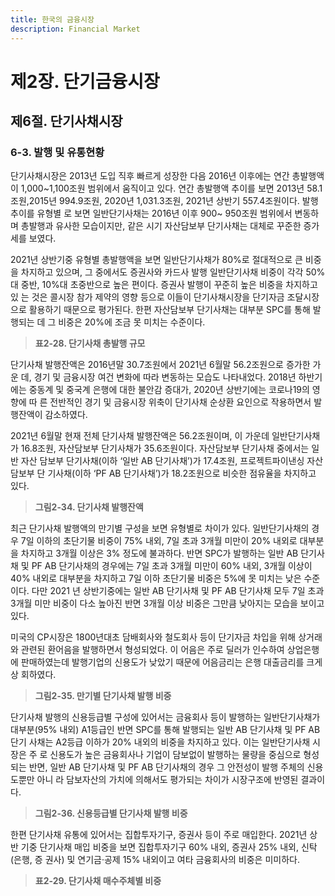 ```yaml
---
title: 한국의 금융시장
description: Financial Market
---
```


# 제2장. 단기금융시장

## 제6절. 단기사채시장

### 6-3. 발행 및 유통현황

단기사채시장은 2013년 도입 직후 빠르게 성장한 다음 2016년 이후에는 연간 총발행액
이 1,000\~1,100조원 범위에서 움직이고 있다. 연간 총발행액 추이를 보면 2013년 58.1조원,2015년 994.9조원, 2020년 1,031.3조원, 2021년 상반기 557.4조원이다. 발행추이를 유형별
로 보면 일반단기사채는 2016년 이후 900\~ 950조원 범위에서 변동하며 총발행과 유사한
모습이지만, 같은 시기 자산담보부 단기사채는 대체로 꾸준한 증가세를 보였다.

2021년 상반기중 유형별 총발행액을 보면 일반단기사채가 80%로 절대적으로 큰 비중
을 차지하고 있으며, 그 중에서도 증권사와 카드사 발행 일반단기사채 비중이 각각 50%
대 중반, 10%대 초중반으로 높은 편이다. 증권사 발행이 꾸준히 높은 비중을 차지하고 있
는 것은 콜시장 참가 제약의 영향 등으로 이들이 단기사채시장을 단기자금 조달시장으로
활용하기 때문으로 평가된다. 한편 자산담보부 단기사채는 대부분 SPC를 통해 발행되는
데 그 비중은 20%에 조금 못 미치는 수준이다.

> __표2-28. 단기사채 총발행 규모__

단기사채 발행잔액은 2016년말 30.7조원에서 2021년 6월말 56.2조원으로 증가한 가운
데, 경기 및 금융시장 여건 변화에 따라 변동하는 모습도 나타내었다. 2018년 하반기에는
중동계 및 중국계 은행에 대한 불안감 증대가, 2020년 상반기에는 코로나19의 영향에 따
른 전반적인 경기 및 금융시장 위축이 단기사채 순상환 요인으로 작용하면서 발행잔액이
감소하였다.

2021년 6월말 현재 전체 단기사채 발행잔액은 56.2조원이며, 이 가운데 일반단기사채가
16.8조원, 자산담보부 단기사채가 35.6조원이다. 자산담보부 단기사채 중에서는 일반 자산
담보부 단기사채(이하 ‘일반 AB 단기사채’)가 17.4조원, 프로젝트파이낸싱 자산담보부 단
기사채(이하 ‘PF AB 단기사채’)가 18.2조원으로 비슷한 점유율을 차지하고 있다.

> __그림2-34. 단기사채 발행잔액__

최근 단기사채 발행액의 만기별 구성을 보면 유형별로 차이가 있다. 일반단기사채의 경
우 7일 이하의 초단기물 비중이 75% 내외, 7일 초과 3개월 미만이 20% 내외로 대부분을
차지하고 3개월 이상은 3% 정도에 불과하다. 반면 SPC가 발행하는 일반 AB 단기사채 및
PF AB 단기사채의 경우에는 7일 초과 3개월 미만이 60% 내외, 3개월 이상이 40% 내외로
대부분을 차지하고 7일 이하 초단기물 비중은 5%에 못 미치는 낮은 수준이다. 다만 2021
년 상반기중에는 일반 AB 단기사채 및 PF AB 단기사채 모두 7일 초과 3개월 미만 비중이 다소 높아진 반면 3개월 이상 비중은 그만큼 낮아지는 모습을 보이고 있다.

미국의 CP시장은 1800년대초 담배회사와 철도회사 등이 단기자금 차입을 위해 상거래
와 관련된 환어음을 발행하면서 형성되었다. 이 어음은 주로 딜러가 인수하여 상업은행에
판매하였는데 발행기업의 신용도가 낮았기 때문에 어음금리는 은행 대출금리를 크게 상
회하였다.

> __그림2-35. 만기별 단기사채 발행 비중__

단기사채 발행의 신용등급별 구성에 있어서는 금융회사 등이 발행하는 일반단기사채가
대부분(95% 내외) A1등급인 반면 SPC를 통해 발행되는 일반 AB 단기사채 및 PF AB 단기
사채는 A2등급 이하가 20% 내외의 비중을 차지하고 있다. 이는 일반단기사채 시장은 주
로 신용도가 높은 금융회사나 기업이 담보없이 발행하는 물량을 중심으로 형성되는 반면,
일반 AB 단기사채 및 PF AB 단기사채의 경우 그 안전성이 발행 주체의 신용도뿐만 아니
라 담보자산의 가치에 의해서도 평가되는 차이가 시장구조에 반영된 결과이다.

> __그림2-36. 신용등급별 단기사채 발행 비중__

한편 단기사채 유통에 있어서는 집합투자기구, 증권사 등이 주로 매입한다. 2021년 상반
기중 단기사채 매입 비중을 보면 집합투자기구 60% 내외, 증권사 25% 내외, 신탁(은행, 증
권사) 및 연기금·공제 15% 내외이고 여타 금융회사의 비중은 미미하다.

> __표2-29. 단기사채 매수주체별 비중__
